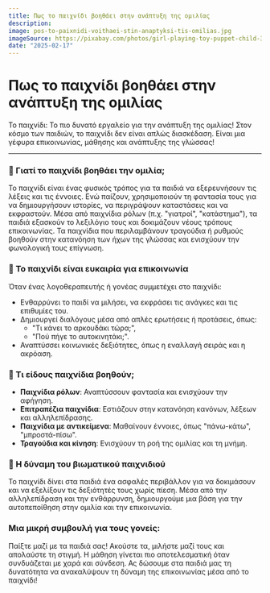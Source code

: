 ```yaml
---
title: Πως το παιχνίδι βοηθάει στην ανάπτυξη της ομιλίας
description:
image: pos-to-paixnidi-voithaei-stin-anaptyksi-tis-omilias.jpg
imageSource: https://pixabay.com/photos/girl-playing-toy-puppet-child-3854112/
date: "2025-02-17"
---
```


# Πως το παιχνίδι βοηθάει στην ανάπτυξη της ομιλίας

Το παιχνίδι: Το πιο δυνατό εργαλείο για την ανάπτυξη της ομιλίας! Στον κόσμο των παιδιών, το παιχνίδι δεν είναι απλώς διασκέδαση. Είναι μια γέφυρα επικοινωνίας, μάθησης και ανάπτυξης της γλώσσας!

---

### 🔸 Γιατί το παιχνίδι βοηθάει την ομιλία;

Το παιχνίδι είναι ένας φυσικός τρόπος για τα παιδιά να εξερευνήσουν τις λέξεις και τις έννοιες. Ενώ παίζουν, χρησιμοποιούν τη φαντασία τους για να δημιουργήσουν ιστορίες, να περιγράψουν καταστάσεις και να εκφραστούν.
Μέσα από παιχνίδια ρόλων (π.χ. "γιατροί", "κατάστημα"), τα παιδιά εξασκούν το λεξιλόγιο τους και δοκιμάζουν νέους τρόπους επικοινωνίας.
Τα παιχνίδια που περιλαμβάνουν τραγούδια ή ρυθμούς βοηθούν στην κατανόηση των ήχων της γλώσσας και ενισχύουν την φωνολογική τους επίγνωση.


### 🔸 Το παιχνίδι είναι ευκαιρία για επικοινωνία

Όταν ένας λογοθεραπευτής ή γονέας συμμετέχει στο παιχνίδι:

- Ενθαρρύνει το παιδί να μιλήσει, να εκφράσει τις ανάγκες και τις επιθυμίες του.
- Δημιουργεί διαλόγους μέσα από απλές ερωτήσεις ή προτάσεις, όπως:
   - "Τι κάνει το αρκουδάκι τώρα;",
   - "Πού πήγε το αυτοκινητάκι;".
- Αναπτύσσει κοινωνικές δεξιότητες, όπως η εναλλαγή σειράς και η ακρόαση.


### 🔸 Τι είδους παιχνίδια βοηθούν;

- **Παιχνίδια ρόλων**: Αναπτύσσουν φαντασία και ενισχύουν την αφήγηση.
- **Επιτραπέζια παιχνίδια**: Εστιάζουν στην κατανόηση κανόνων, λέξεων και αλληλεπίδρασης.
- **Παιχνίδια με αντικείμενα**: Μαθαίνουν έννοιες, όπως "πάνω-κάτω", "μπροστά-πίσω".
- **Τραγούδια και κίνηση**: Ενισχύουν τη ροή της ομιλίας και τη μνήμη.


### 🔸 Η δύναμη του βιωματικού παιχνιδιού

Το παιχνίδι δίνει στα παιδιά ένα ασφαλές περιβάλλον για να δοκιμάσουν και να εξελίξουν τις δεξιότητές τους χωρίς πίεση. Μέσα από την αλληλεπίδραση και την ενθάρρυνση, δημιουργούμε μια βάση για την αυτοπεποίθηση στην ομιλία και την επικοινωνία.


### Μια μικρή συμβουλή για τους γονείς:

Παίξτε μαζί με τα παιδιά σας! Ακούστε τα, μιλήστε μαζί τους και απολαύστε τη στιγμή. Η μάθηση γίνεται πιο αποτελεσματική όταν συνδυάζεται με χαρά και σύνδεση.
Ας δώσουμε στα παιδιά μας τη δυνατότητα να ανακαλύψουν τη δύναμη της επικοινωνίας μέσα από το παιχνίδι!
